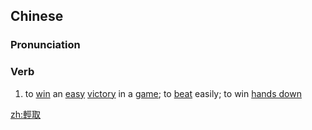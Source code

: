 ==Chinese==
{{zh-forms|s=轻取}}

===Pronunciation===
{{zh-pron
|m=qīngqǔ
|c=hing1 ceoi2
|mn=qz,xm:khin-chhú/zz:khin-chhí
|cat=v
}}

===Verb===
{{zh-verb}}

# to [[win]] an [[easy]] [[victory]] in a [[game]]; to [[beat]] easily; to win [[hands down]]

[[zh:輕取]]